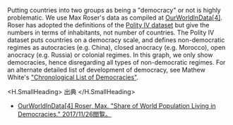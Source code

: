 
Putting countries into two groups as being a "democracy" or not is highly problematic. We use Max Roser's data as compiled at [OurWorldInData[4]](https://ourworldindata.org/democracy). Roser has adopted the definitions of the [Polity IV dataset](http://www.systemicpeace.org/polity/polity4.htm) but give the numbers in terms of inhabitants, not number of countries. The Polity IV dataset puts countries on a democracy scale, and defines non-democratic regimes as autocracies (e.g. China), closed anocracy (e.g. Morocco), open anocracy (e.g. Russia) or colonial regimes. In this graph, we only show democracies, hence disregarding all types of non-democratic regimes. For an alternate detailed list of development of democracy, see Mathew White's ["Chronological List of Democracies"](http://www.bookofhorriblethings.com/historyofdemocracy/History-of-Democracy-APX-list.html).

<H.SmallHeading>
  出典
</H.SmallHeading>

- [OurWorldInData[4] Roser, Max. "Share of World Population Living in Democracies." 2017/11/26閲覧。](https://www.ourworldindata.org/democracy)